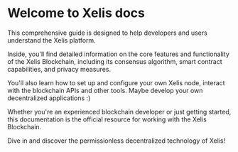 # Welcome to Xelis docs

This comprehensive guide is designed to help developers and users
understand the Xelis platform.

Inside, you'll find detailed information on the core features and functionality of the Xelis Blockchain,
including its consensus algorithm, smart contract capabilities, and privacy measures.

You'll also learn how to set up and configure your own Xelis node, interact with the blockchain APIs and other tools.
Maybe develop your own decentralized applications :)

Whether you're an experienced blockchain developer or just getting started,
this documentation is the official resource for working with the Xelis Blockchain.

Dive in and discover the permissionless decentralized technology of Xelis!
